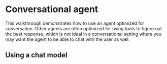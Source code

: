 # Conversational agent

This walkthrough demonstrates how to use an agent optimized for conversation. Other agents are often optimized for using tools to figure out the best response, which is not ideal in a conversational setting where you may want the agent to be able to chat with the user as well.


<Example/>


## Using a chat model

<ChatExample/>
